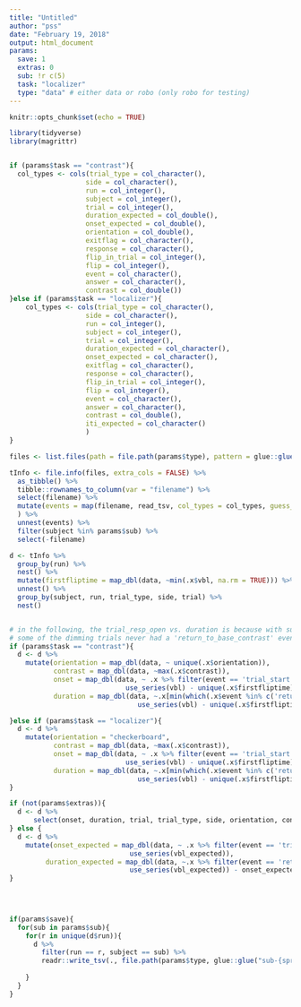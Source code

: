 ```yaml
---
title: "Untitled"
author: "pss"
date: "February 19, 2018"
output: html_document
params:
  save: 1
  extras: 0
  sub: !r c(5)
  task: "localizer"
  type: "data" # either data or robo (only robo for testing)
---
```


```r
knitr::opts_chunk$set(echo = TRUE)

library(tidyverse)
library(magrittr)


if (params$task == "contrast"){
  col_types <- cols(trial_type = col_character(),
                   side = col_character(),
                   run = col_integer(),
                   subject = col_integer(),
                   trial = col_integer(),
                   duration_expected = col_double(),
                   onset_expected = col_double(),
                   orientation = col_double(),
                   exitflag = col_character(),
                   response = col_character(),
                   flip_in_trial = col_integer(),
                   flip = col_integer(),
                   event = col_character(),
                   answer = col_character(),
                   contrast = col_double())
}else if (params$task == "localizer"){
    col_types <- cols(trial_type = col_character(),
                   side = col_character(),
                   run = col_integer(),
                   subject = col_integer(),
                   trial = col_integer(),
                   duration_expected = col_character(),
                   onset_expected = col_character(),
                   exitflag = col_character(),
                   response = col_character(),
                   flip_in_trial = col_integer(),
                   flip = col_integer(),
                   event = col_character(),
                   answer = col_character(),
                   contrast = col_double(),
                   iti_expected = col_character()
                   )
}

```


```r

files <- list.files(path = file.path(params$type), pattern = glue::glue( "sub-{sprintf('%02d', params$sub)}.*{params$task}.*tInfo.tsv"), recursive = TRUE, full.names = TRUE )

tInfo <- file.info(files, extra_cols = FALSE) %>%
  as_tibble() %>%
  tibble::rownames_to_column(var = "filename") %>%
  select(filename) %>%
  mutate(events = map(filename, read_tsv, col_types = col_types, guess_max = 10000)
  ) %>%
  unnest(events) %>%
  filter(subject %in% params$sub) %>%
  select(-filename)

```


```r

d <- tInfo %>%
  group_by(run) %>%
  nest() %>%
  mutate(firstfliptime = map_dbl(data, ~min(.x$vbl, na.rm = TRUE))) %>%
  unnest() %>%
  group_by(subject, run, trial_type, side, trial) %>%
  nest() 


# in the following, the trial_resp_open vs. duration is because with sub-05, 
# some of the dimming trials never had a 'return_to_base_contrast' event
if (params$task == "contrast"){
  d <- d %>%
    mutate(orientation = map_dbl(data, ~ unique(.x$orientation)),
           contrast = map_dbl(data, ~max(.x$contrast)),
           onset = map_dbl(data, ~ .x %>% filter(event == 'trial_start') %>%
                             use_series(vbl) - unique(.x$firstfliptime)),
           duration = map_dbl(data, ~.x[min(which(.x$event %in% c('return_to_base_contrast', "trial_resp_open"))),] %>%
                                use_series(vbl) - unique(.x$firstfliptime)) - onset)

}else if (params$task == "localizer"){
  d <- d %>%
    mutate(orientation = "checkerboard",
           contrast = map_dbl(data, ~max(.x$contrast)),
           onset = map_dbl(data, ~ .x %>% filter(event == 'trial_start') %>%
                             use_series(vbl) - unique(.x$firstfliptime)),
           duration = map_dbl(data, ~.x[min(which(.x$event %in% c('return_to_base_contrast', "trial_resp_open"))),] %>%
                                use_series(vbl) - unique(.x$firstfliptime)) - onset) 
}

if (not(params$extras)){
  d <- d %>%
      select(onset, duration, trial, trial_type, side, orientation, contrast, subject, run, trial)  
} else {
  d <- d %>%
    mutate(onset_expected = map_dbl(data, ~ .x %>% filter(event == 'trial_start') %>%
                              use_series(vbl_expected)),
         duration_expected = map_dbl(data, ~.x %>% filter(event == 'return_to_base_contrast') %>%
                              use_series(vbl_expected)) - onset_expected)
}

  
  

if(params$save){
  for(sub in params$sub){
    for(r in unique(d$run)){
      d %>%
        filter(run == r, subject == sub) %>%
        readr::write_tsv(., file.path(params$type, glue::glue("sub-{sprintf('%02d', sub)}"), 'func', glue::glue("sub-{sprintf('%02d', sub)}_task-{params$task}_run-{sprintf('%02d', r)}_events.tsv")))
      
    }
  }
}

```

